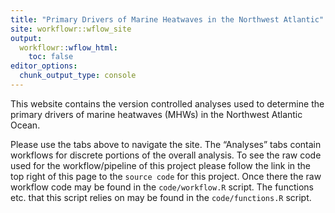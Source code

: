 ```yaml
---
title: "Primary Drivers of Marine Heatwaves in the Northwest Atlantic"
site: workflowr::wflow_site
output:
  workflowr::wflow_html:
    toc: false
editor_options:
  chunk_output_type: console
---
```


This website contains the version controlled analyses used to determine the primary drivers of marine heatwaves (MHWs) in the Northwest Atlantic Ocean.
  
Please use the tabs above to navigate the site. The "Analyses" tabs contain workflows for discrete portions of the overall analysis. To see the raw code used for the workflow/pipeline of this project please follow the link in the top right of this page to the `source code` for this project. Once there the raw workflow code may be found in the `code/workflow.R` script. The functions etc. that this script relies on may be found in the `code/functions.R` script.
